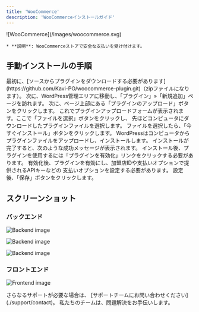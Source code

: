 ```yaml
---
title: 'WooCommerce'
description: 'WooCommerceインストールガイド'
---
```


  <Card title="WooCommerce">
    ![WooCommerce](/images/woocommerce.svg)

    * **説明**: WooCommerceストアで安全な支払いを受け付けます。
  </Card>

## **手動インストールの手順**

<Steps>
  <Step>
    最初に、[ソースからプラグインをダウンロードする必要があります](https://github.com/Kavi-PO/woocommerce-plugin.git)（zipファイルになります）。
    次に、WordPress管理エリアに移動し、「プラグイン」»「新規追加」ページを訪れます。
  </Step>

  <Step>
    次に、ページ上部にある「プラグインのアップロード」ボタンをクリックします。
  </Step>

  <Step>
    これでプラグインアップロードフォームが表示されます。ここで「ファイルを選択」ボタンをクリックし、
    先ほどコンピュータにダウンロードしたプラグインファイルを選択します。
  </Step>

  <Step>
    ファイルを選択したら、「今すぐインストール」ボタンをクリックします。
  </Step>

  <Step>
    WordPressはコンピュータからプラグインファイルをアップロードし、インストールします。
    インストールが完了すると、次のような成功メッセージが表示されます。
  </Step>

  <Step>
    インストール後、プラグインを使用するには「プラグインを有効化」リンクをクリックする必要があります。
  </Step>

  <Step>
    有効化後、プラグインを有効にし、加盟店IDや支払いオプションで提供されるAPIキーなどの
    支払いオプションを設定する必要があります。
  </Step>

  <Step>
    設定後、「保存」ボタンをクリックします。
  </Step>
</Steps>

## **スクリーンショット**

### バックエンド

![Backend image](/images/plugins/plugins-woo-01.png)

![Backend image](/images/plugins/plugins-woo-02.png)

![Backend image](/images/plugins/plugins-woo-03.png)

### フロントエンド

![Frontend image](/images/plugins/plugins-woo-04.png)

<Card title="サポートが必要ですか？" icon="life-ring" href="/support/contact">
  さらなるサポートが必要な場合は、
  [サポートチームにお問い合わせください](./support/contact)。
  私たちのチームは、問題解決をお手伝いします。
</Card>